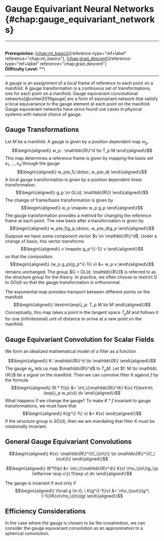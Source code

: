 # Gauge Equivariant Neural Networks \{#chap:gauge_equivariant_networks\}

------------------------------------------------------------------------

\
**Prerequisites:**
[\[chap:ml_basics\]](#chap:ml_basics)\{reference-type="ref+label"
reference="chap:ml_basics"\},
[\[chap:grad_descent\]](#chap:grad_descent)\{reference-type="ref+label"
reference="chap:grad_descent"\}\
**Difficulty Level:** \*\*\

------------------------------------------------------------------------

A gauge is an assignment of a local frame of reference to each point on
a manifold. A gauge transformation is a continuous set of
transformations, one for each point on a manifold. Gauge equivariant
convolutional networks[@cohen2019gauge] are a form of equivariant
network that satisfy a local equivariance to the gauge element at each
point on the manifold. Gauge equivariant networks have since found use
cases in physical systems with natural choice of gauge.

## Gauge Transformations

Let $M$ be a manifold. A gauge is given by a position dependent map
$w_p$. $$\begin\{aligned\}
    w_p : \mathbb\{R\}^d \to T_p M
\end\{aligned\}$$ This map determines a reference frame is given by
mapping the basis set $e_1,\dotsc, e_d$ through the gauge
$$\begin\{aligned\}
    w_p(e_1),\dotsc, w_p(e_d)
\end\{aligned\}$$ A local gauge transformation is given by a position
dependent linear transformation. $$\begin\{aligned\}
    g_p \in GL(d, \mathbb\{R\})
\end\{aligned\}$$ The change of frame/basis transformation is given by
$$\begin\{aligned\}
    w_p \mapsto w_p g_p
\end\{aligned\}$$ The gauge transformation provides a method for changing
the reference frame at each point. The new basis after a transformation
is given by $$\begin\{aligned\}
    w_p(e_1)g_p,\dotsc, w_p(e_d)g_p
\end\{aligned\}$$ Suppose we have some component vector
$v \in \mathbb\{R\}^d$. Under a change of basis, this vector transforms
$$\begin\{aligned\}
    v \mapsto g_p^\{-1\} v
\end\{aligned\}$$ so that the composition $$\begin\{aligned\}
(w_p g_p)(g_p^\{-1\} v) &= w_p v
\end\{aligned\}$$ remains unchanged. The group $G = GL(d, \mathbb\{R\})$ is
referred to as the structure group for the theory. In practice, we often
choose to restrict $G$ to $SO(d)$ so that the gauge transformation is
orthonormal.

The exponential map provides transport between different points on the
manifold. $$\begin\{aligned\}
    \textrm\{exp\}_p: T_p M \to M
\end\{aligned\}$$ Conceptually, this map takes a point in the tangent
space $T_p M$ and follows it for one (infinitesimal) unit of distance to
arrive at a new point on the manifold.

## Gauge Equivariant Convolution for Scalar Fields

We form an idealized mathematical model of a filter as a function

$$\begin\{aligned\}
    K: \mathbb\{R\}^d \to \mathbb\{R\}
\end\{aligned\}$$ The gauge $w_p$ lets us map $\mathbb\{R\}^d$ to $T_p M$.
Let $f: M \to \mathbb\{R\}$ be a signal on the manifold. Then we can
convolve filter $K$ against $f$ by the formula $$\begin\{aligned\}
    (K * f)(p) &= \int_\{\mathbb\{R\}^d\} K(v) f(\textrm\{exp\}_p w_p(v)) dv
\end\{aligned\}$$ What happens if we change the gauge? To make $K * f$
invariant to gauge transformations, we must have that $$\begin\{aligned\}
K(g^\{-1\} v) &= K(v)
\end\{aligned\}$$ If the structure group is $SO(d)$, then we are mandating
that filter $K$ must be rotationally invariant.

## General Gauge Equivariant Convolutions

$$\begin\{aligned\}
K(v): \mathbb\{R\}^\{C_\{in\}\} \to \mathbb\{R\}^\{C_\{out\}\}
\end\{aligned\}$$

$$\begin\{aligned\}
(K*f)(p) &= \int_\{\mathbb\{R\}^d\} K(v) \rho_\{in\}(g_\{p \leftarrow \exp v\}) f(\exp v) dv
\end\{aligned\}$$

The gauge is invariant if and only if $$\begin\{aligned\}
\forall g \in G, \  K(g^\{-1\}v) &= \rho_\{out\}(g^\{-1\})K(v)\rho_\{in\}(g)
\end\{aligned\}$$

## Efficiency Considerations

In the case where the gauge is chosen to be the icosahedron, we can
consider the gauge equivariant convolution as an approximation to a
spherical convolution.
